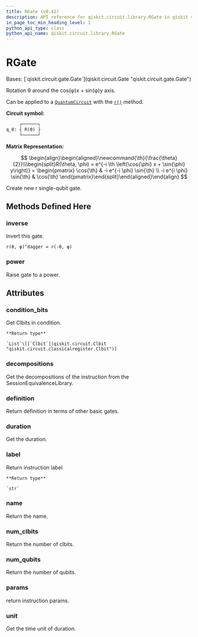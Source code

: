 ```yaml
---
title: RGate (v0.42)
description: API reference for qiskit.circuit.library.RGate in qiskit v0.42
in_page_toc_min_heading_level: 1
python_api_type: class
python_api_name: qiskit.circuit.library.RGate
---
```


# RGate

<Class id="qiskit.circuit.library.RGate" isDedicatedPage={true} github="https://github.com/qiskit/qiskit/tree/stable/0.23/qiskit/circuit/library/standard_gates/r.py" signature="RGate(theta, phi, label=None)" modifiers="class">
  Bases: [`qiskit.circuit.gate.Gate`](qiskit.circuit.Gate "qiskit.circuit.gate.Gate")

  Rotation θ around the cos(φ)x + sin(φ)y axis.

  Can be applied to a [`QuantumCircuit`](qiskit.circuit.QuantumCircuit "qiskit.circuit.QuantumCircuit") with the [`r()`](qiskit.circuit.QuantumCircuit#r "qiskit.circuit.QuantumCircuit.r") method.

  **Circuit symbol:**

  ```python
       ┌──────┐
  q_0: ┤ R(ϴ) ├
       └──────┘
  ```

  **Matrix Representation:**

$$
\begin{align}\begin{aligned}\newcommand{\th}{\frac{\theta}{2}}\\\begin{split}R(\theta, \phi) = e^{-i \th \left(\cos{\phi} x + \sin{\phi} y\right)} =
\begin{pmatrix}
\cos{\th} & -i e^{-i \phi} \sin{\th} \\
-i e^{i \phi} \sin{\th} & \cos{\th}
\end{pmatrix}\end{split}\end{aligned}\end{align} 
$$

  Create new r single-qubit gate.

  ## Methods Defined Here

  <span id="qiskit-circuit-library-rgate-inverse" />

  ### inverse

  <Function id="qiskit.circuit.library.RGate.inverse" signature="RGate.inverse()">
    Invert this gate.

    r(θ, φ)^dagger = r(-θ, φ)
  </Function>

  <span id="qiskit-circuit-library-rgate-power" />

  ### power

  <Function id="qiskit.circuit.library.RGate.power" signature="RGate.power(exponent)">
    Raise gate to a power.
  </Function>

  ## Attributes

  ### condition\_bits

  <Attribute id="qiskit.circuit.library.RGate.condition_bits">
    Get Clbits in condition.

    **Return type**

    `List`\[[`Clbit`](qiskit.circuit.Clbit "qiskit.circuit.classicalregister.Clbit")]
  </Attribute>

  ### decompositions

  <Attribute id="qiskit.circuit.library.RGate.decompositions">
    Get the decompositions of the instruction from the SessionEquivalenceLibrary.
  </Attribute>

  ### definition

  <Attribute id="qiskit.circuit.library.RGate.definition">
    Return definition in terms of other basic gates.
  </Attribute>

  ### duration

  <Attribute id="qiskit.circuit.library.RGate.duration">
    Get the duration.
  </Attribute>

  ### label

  <Attribute id="qiskit.circuit.library.RGate.label">
    Return instruction label

    **Return type**

    `str`
  </Attribute>

  ### name

  <Attribute id="qiskit.circuit.library.RGate.name">
    Return the name.
  </Attribute>

  ### num\_clbits

  <Attribute id="qiskit.circuit.library.RGate.num_clbits">
    Return the number of clbits.
  </Attribute>

  ### num\_qubits

  <Attribute id="qiskit.circuit.library.RGate.num_qubits">
    Return the number of qubits.
  </Attribute>

  ### params

  <Attribute id="qiskit.circuit.library.RGate.params">
    return instruction params.
  </Attribute>

  ### unit

  <Attribute id="qiskit.circuit.library.RGate.unit">
    Get the time unit of duration.
  </Attribute>
</Class>

